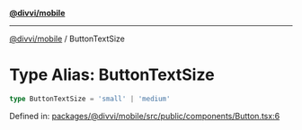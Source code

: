 [**@divvi/mobile**](../README)

---

[@divvi/mobile](../README) / ButtonTextSize

# Type Alias: ButtonTextSize

```ts
type ButtonTextSize = 'small' | 'medium'
```

Defined in: [packages/@divvi/mobile/src/public/components/Button.tsx:6](https://github.com/divvi-xyz/divvi-mobile/blob/main/packages/@divvi/mobile/src/public/components/Button.tsx#L6)
